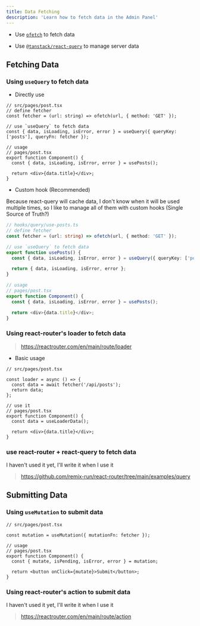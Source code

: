 ```yaml
---
title: Data Fetching
description: 'Learn how to fetch data in the Admin Panel'
---
```


- Use [`ofetch`](https://github.com/unjs/ofetch) to fetch data

- Use [`@tanstack/react-query`](https://tanstack.com/query/latest/docs/framework/react/overview) to manage server data

## Fetching Data

### Using `useQuery` to fetch data

- Directly use

```tsx
// src/pages/post.tsx
// define fetcher
const fetcher = (url: string) => ofetch(url, { method: 'GET' });

// use `useQuery` to fetch data
const { data, isLoading, isError, error } = useQuery({ queryKey: ['posts'], queryFn: fetcher });

// usage
// pages/post.tsx
export function Component() {
  const { data, isLoading, isError, error } = usePosts();

  return <div>{data.title}</div>;
}
```

- Custom hook (Recommended)

Because react-query will cache data, I don't know when it will be used multiple times, so I like to manage all of them with custom hooks
(Single Source of Truth?)

```ts
// hooks/query/use-posts.ts
// define fetcher
const fetcher = (url: string) => ofetch(url, { method: 'GET' });

// use `useQuery` to fetch data
export function usePosts() {
  const { data, isLoading, isError, error } = useQuery({ queryKey: ['posts'], queryFn: fetcher });

  return { data, isLoading, isError, error };
}

// usage
// pages/post.tsx
export function Component() {
  const { data, isLoading, isError, error } = usePosts();

  return <div>{data.title}</div>;
}
```

### Using react-router's loader to fetch data

> https://reactrouter.com/en/main/route/loader

- Basic usage

```tsx
// src/pages/post.tsx

const loader = async () => {
  const data = await fetcher('/api/posts');
  return data;
};

// use it
// pages/post.tsx
export function Component() {
  const data = useLoaderData();

  return <div>{data.title}</div>;
}
```

### use react-router + react-query to fetch data

I haven't used it yet, I'll write it when I use it

> https://github.com/remix-run/react-router/tree/main/examples/query

## Submitting Data

### Using `useMutation` to submit data

```tsx
// src/pages/post.tsx

const mutation = useMutation({ mutationFn: fetcher });

// usage
// pages/post.tsx
export function Component() {
  const { mutate, isPending, isError, error } = mutation;

  return <button onClick={mutate}>Submit</button>;
}
```

### Using react-router's action to submit data

I haven't used it yet, I'll write it when I use it

> https://reactrouter.com/en/main/route/action





